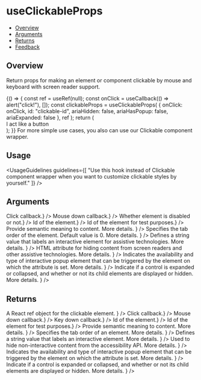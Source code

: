 
<Meta title="Hooks/useClickableProps" />

# useClickableProps

- [Overview](#overview)
- [Arguments](#arguments)
- [Returns](#returns)
- [Feedback](#feedback)

## Overview

Return props for making an element or component clickable by mouse and keyboard with screen reader support.

<Canvas>
  <Story name="Overview">
    {() => {
      const ref = useRef(null);
      const onClick = useCallback(() => alert("click!"), []);
      const clickableProps = useClickableProps(
        {
          onClick: onClick,
          id: "clickable-id",
          ariaHidden: false,
          ariaHasPopup: false,
          ariaExpanded: false
        },
        ref
      );
      return (
        <div {...clickableProps} className="monday-storybook-use-clickable-props">
          I act like a button
        </div>
      );
    }}
  </Story>
</Canvas>

<Tip title="Check out our component solution for this use case">
  For more simple use cases, you also can use our
  <Link size={Link.sizes.SMALL} href="/?path=/docs/accessibility-clickable--overview">
    Clickable
  </Link>
  component wrapper.
</Tip>

## Usage

<UsageGuidelines
  guidelines={[
    "Use this hook instead of Clickable component wrapper when you want to customize clickable styles by yourself."
  ]}
/>

## Arguments

<FunctionArguments>
  <FunctionArgument
    name="onClick"
    type="(event: React.MouseEvent | React.KeyboardEvent) => void"
    description={<>Click callback.</>}
  />
  <FunctionArgument
    name="onMouseDown"
    type="(event: React.MouseEvent) => void"
    description={<>Mouse down callback.</>}
  />
  <FunctionArgument name="disabled" type="boolean" description={<>Whether element is disabled or not.</>} />
  <FunctionArgument name="id" type="string" description={<>Id of the element.</>} />
  <FunctionArgument name="dataTestId" type="string" description={<>Id of the element for test purposes.</>} />
  <FunctionArgument
    name="role"
    type="string"
    description={
      <>
        Provide semantic meaning to content.
        <Link size={Link.sizes.SMALL} href={"https://developer.mozilla.org/en-US/docs/Web/Accessibility/ARIA/Roles"}>
          More details.
        </Link>
      </>
    }
  />
  <FunctionArgument
    name="tabIndex"
    type="number"
    description={
      <>
        Specifies the tab order of the element. Default value is 0.
        <Link
          size={Link.sizes.SMALL}
          href={"https://developer.mozilla.org/en-US/docs/Web/HTML/Global_attributes/tabindex"}
        >
          More details.
        </Link>
      </>
    }
  />
  <FunctionArgument
    name="ariaLabel"
    type="string"
    description={
      <>
        Defines a string value that labels an interactive element for assistive technologies.
        <Link
          size={Link.sizes.SMALL}
          href={"https://developer.mozilla.org/en-US/docs/Web/Accessibility/ARIA/Attributes/aria-label"}
        >
          More details.
        </Link>
      </>
    }
  />
  <FunctionArgument
    name="ariaHidden"
    type="boolean"
    description={
      <>
        HTML attribute for hiding content from screen readers and other assistive technologies.
        <Link
          size={Link.sizes.SMALL}
          href={"https://developer.mozilla.org/en-US/docs/Web/Accessibility/ARIA/Attributes/aria-hidden"}
        >
          More details.
        </Link>
      </>
    }
  />
  <FunctionArgument
    name="ariaHasPopup"
    type="boolean"
    description={
      <>
        Indicates the availability and type of interactive popup element that can be triggered by the element on which
        the attribute is set.
        <Link
          size={Link.sizes.SMALL}
          href={"https://developer.mozilla.org/en-US/docs/Web/Accessibility/ARIA/Attributes/aria-haspopup"}
        >
          More details.
        </Link>
      </>
    }
  />
  <FunctionArgument
    name="ariaExpanded"
    type="boolean"
    description={
      <>
        Indicate if a control is expanded or collapsed, and whether or not its child elements are displayed or hidden.
        <Link
          size={Link.sizes.SMALL}
          href={"https://developer.mozilla.org/en-US/docs/Web/Accessibility/ARIA/Attributes/aria-expanded"}
        >
          More details.
        </Link>
      </>
    }
  />
</FunctionArguments>

## Returns

<FunctionArguments>
  <FunctionArgument
    name="ref"
    type="(node: HTMLElement) => void"
    description={
      <>
        A React
        <Link size={Link.sizes.SMALL} href="https://reactjs.org/docs/hooks-reference.html#useref">
          ref
        </Link>
        object for the clickable element.
      </>
    }
  />
  <FunctionArgument
    name="onClick"
    type="(event: React.MouseEvent | React.KeyboardEvent) => void"
    description={<>Click callback.</>}
  />
  <FunctionArgument
    name="onMouseDown"
    type="(event: React.MouseEvent) => void"
    description={<>Mouse down callback.</>}
  />
  <FunctionArgument name="onKeyDown" type="(event: React.MouseEvent) => void" description={<>Key down callback.</>} />
  <FunctionArgument name="id" type="string" description={<>Id of the element.</>} />
  <FunctionArgument name="data-testid" type="string" description={<>Id of the element for test purposes.</>} />
  <FunctionArgument
    name="role"
    type="string"
    description={
      <>
        Provide semantic meaning to content.
        <Link size={Link.sizes.SMALL} href={"https://developer.mozilla.org/en-US/docs/Web/Accessibility/ARIA/Roles"}>
          More details.
        </Link>
      </>
    }
  />
  <FunctionArgument
    name="tabIndex"
    type="number"
    description={
      <>
        Specifies the tab order of an element.
        <Link
          size={Link.sizes.SMALL}
          href={"https://developer.mozilla.org/en-US/docs/Web/HTML/Global_attributes/tabindex"}
        >
          More details.
        </Link>
      </>
    }
  />
  <FunctionArgument
    name="aria-label"
    type="string"
    description={
      <>
        Defines a string value that labels an interactive element.
        <Link
          size={Link.sizes.SMALL}
          href={"https://developer.mozilla.org/en-US/docs/Web/Accessibility/ARIA/Attributes/aria-label"}
        >
          More details.
        </Link>
      </>
    }
  />
  <FunctionArgument
    name="aria-hidden"
    type="boolean"
    description={
      <>
        Used to hide non-interactive content from the accessibility API.
        <Link
          size={Link.sizes.SMALL}
          href={"https://developer.mozilla.org/en-US/docs/Web/Accessibility/ARIA/Attributes/aria-hidden"}
        >
          More details.
        </Link>
      </>
    }
  />
  <FunctionArgument
    name="aria-hasPopup"
    type="boolean"
    description={
      <>
        Indicates the availability and type of interactive popup element that can be triggered by the element on which
        the attribute is set.
        <Link
          size={Link.sizes.SMALL}
          href={"https://developer.mozilla.org/en-US/docs/Web/Accessibility/ARIA/Attributes/aria-haspopup"}
        >
          More details.
        </Link>
      </>
    }
  />
  <FunctionArgument
    name="aria-expanded"
    type="boolean"
    description={
      <>
        Indicate if a control is expanded or collapsed, and whether or not its child elements are displayed or hidden.
        <Link
          size={Link.sizes.SMALL}
          href={"https://developer.mozilla.org/en-US/docs/Web/Accessibility/ARIA/Attributes/aria-expanded"}
        >
          More details.
        </Link>
      </>
    }
  />
</FunctionArguments>
